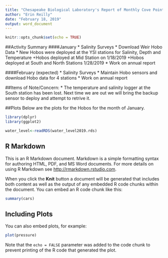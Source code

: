 ```yaml
---
title: "Chesapeake Biological Laboratory's Report of Monthly Cove Point Marh Restoration Monitoring"
author: "Erin Reilly"
date: "February 18, 2019"
output: word_document
---
```


```r
knitr::opts_chunk$set(echo = TRUE)
```

##Activity Summary
####January
* Salinity Surveys
* Download Weir Hobo Data
* New Hobos were deployed at the YSI stations for Salinity, Depth and Temperature
     +Hobos deployed at Mid Station on 1/18/2019
     +Hobos deployed at South and North Stations 1/28/2019
* Work on annual report

####February (expected)
* Salinity Surveys
* Maintain Hobo sensors and download Hobo data for 4 stations
* Work on annual report

##Items of Note/Concern:
* The temperature and salinity logger at the South station has been lost.  Next time we are out we will bring the backup sensor to deploy and attempt to retrive it.

##Plots
Below are the plots for the Hobos for the month of January.

```r
library(dplyr)
library(ggplot2)

water_level<-readRDS(water_level2019.rds)


```
## R Markdown

This is an R Markdown document. Markdown is a simple formatting syntax for authoring HTML, PDF, and MS Word documents. For more details on using R Markdown see <http://rmarkdown.rstudio.com>.

When you click the **Knit** button a document will be generated that includes both content as well as the output of any embedded R code chunks within the document. You can embed an R code chunk like this:

```r
summary(cars)
```

## Including Plots

You can also embed plots, for example:

```r
plot(pressure)
```

Note that the `echo = FALSE` parameter was added to the code chunk to prevent printing of the R code that generated the plot.
